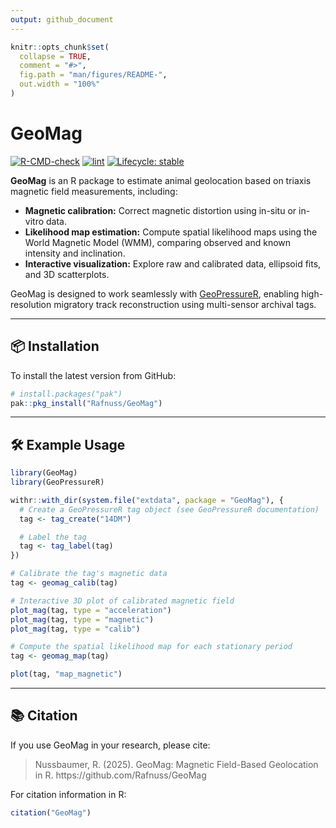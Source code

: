 ```yaml
---
output: github_document
---
```


<!-- README.md is generated from README.Rmd. Please edit that file -->

```r
knitr::opts_chunk$set(
  collapse = TRUE,
  comment = "#>",
  fig.path = "man/figures/README-",
  out.width = "100%"
)
```

# GeoMag

<!-- badges: start -->
[![R-CMD-check](https://github.com/Rafnuss/GeoMag/actions/workflows/R-CMD-check.yaml/badge.svg)](https://github.com/Rafnuss/GeoMag/actions/workflows/R-CMD-check.yaml)
[![lint](https://github.com/Rafnuss/GeoMag/actions/workflows/lint.yaml/badge.svg)](https://github.com/Rafnuss/GeoMag/actions/workflows/lint.yaml)
[![Lifecycle: stable](https://img.shields.io/badge/lifecycle-stable-brightgreen.svg)](https://lifecycle.r-lib.org/articles/stages.html#stable)
<!-- badges: end -->

**GeoMag** is an R package to estimate animal geolocation based on triaxis magnetic field measurements, including:

- **Magnetic calibration:** Correct magnetic distortion using in-situ or in-vitro data.
- **Likelihood map estimation:** Compute spatial likelihood maps using the World Magnetic Model (WMM), comparing observed and known intensity and inclination.
- **Interactive visualization:** Explore raw and calibrated data, ellipsoid fits, and 3D scatterplots.

GeoMag is designed to work seamlessly with [GeoPressureR](https://raphaelnussbaumer.com/GeoPressureR), enabling high-resolution migratory track reconstruction using multi-sensor archival tags.


---

## 📦 Installation

To install the latest version from GitHub:

```r
# install.packages("pak")
pak::pkg_install("Rafnuss/GeoMag")
```

---

## 🛠️ Example Usage

```r
library(GeoMag)
library(GeoPressureR)

withr::with_dir(system.file("extdata", package = "GeoMag"), {
  # Create a GeoPressureR tag object (see GeoPressureR documentation)
  tag <- tag_create("14DM")

  # Label the tag
  tag <- tag_label(tag)
})

# Calibrate the tag's magnetic data
tag <- geomag_calib(tag)

# Interactive 3D plot of calibrated magnetic field
plot_mag(tag, type = "acceleration")
plot_mag(tag, type = "magnetic")
plot_mag(tag, type = "calib")

# Compute the spatial likelihood map for each stationary period
tag <- geomag_map(tag)

plot(tag, "map_magnetic")
```

---

## 📚 Citation

If you use GeoMag in your research, please cite:

> Nussbaumer, R. (2025). GeoMag: Magnetic Field-Based Geolocation in R. https://github.com/Rafnuss/GeoMag

For citation information in R:
```r
citation("GeoMag")
```
